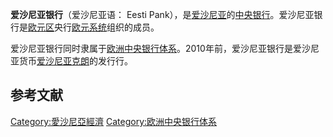 {{Unreferenced|time=2021-09-25T11:05:30+00:00}}
{{Infobox Central bank
|image_1= Seal of the Bank of Estonia.svg
|image_title_1 =
|image_width_1 = 200px
|bank_name_in_local = Eesti Pank <small>{{et icon}}</small>
|headquarters = [[塔林|塔林]]
|established = 1919年2月24日
|president = [[Ardo_Hansson|Ardo Hansson]]
|leader_title = 主席
|bank_of = [[爱沙尼亚|爱沙尼亚]]
<!--DO NOT add info on currency, rates, printer or mints, as these are controlled by ECB -->
|currency = 
|currency_iso = 
|reserves =    ~2.36亿 €  [http://www.bankofestonia.info/pub/en/yldine/pank/ajalugu/Ajalugu/ajalugu.html?objId=306762]{{dead link|date=2018年1月 |bot=InternetArchiveBot |fix-attempted=yes }}
|website = [http://www.eestipank.ee/en  www.eestipank.ee/en]
| preceded  =
|succeeded = [[欧洲中央银行|欧洲中央银行]] (2011)<sup>1</sup>
|footnotes = <sup>1</sup> 爱沙尼亚银行仍然存在，但许多职能已由欧洲央行执行。
}}'''爱沙尼亚银行'''（爱沙尼亚语： Eesti Pank），是[[爱沙尼亚|爱沙尼亚]]的[[中央银行|中央银行]]。爱沙尼亚银行是[[欧元区|欧元区]]央行[[欧元系统|欧元系统]]组织的成员。

爱沙尼亚银行同时隶属于[[欧洲中央银行体系|欧洲中央银行体系]]。2010年前，爱沙尼亚银行是爱沙尼亚货币[[爱沙尼亚克朗|爱沙尼亚克朗]]的发行行。

==参考文献==
{{reflist}}

{{Central banks}}
{{歐盟成員國中央銀行}}
{{欧洲题目|中央银行}}
{{Authority control}}

[[Category:愛沙尼亞經濟|Category:愛沙尼亞經濟]]
[[Category:欧洲中央银行体系|Category:欧洲中央银行体系]]